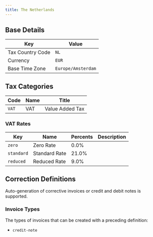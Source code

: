 ```yaml
---
title: The Netherlands
---
```


## Base Details

| Key | Value |
| --- | ----- |
| Tax Country Code | <code>NL</code> |
| Currency | <code>EUR</code> |
| Base Time Zone | <code>Europe/Amsterdam</code> |

## Tax Categories

| Code | Name | Title |
| ---- | ---- | ----- |
| <code>VAT</code> | VAT | Value Added Tax |

### VAT Rates

| Key | Name | Percents | Description |
| --- | ---- | -------- | ----------- |
| <code>zero</code> | Zero Rate | 0.0% |  |
| <code>standard</code> | Standard Rate | 21.0% |  |
| <code>reduced</code> | Reduced Rate | 9.0% |  |

## Correction Definitions

Auto-generation of corrective invoices or credit and debit notes is
supported.

### Invoice Types

The types of invoices that can be created with a preceding definition:
- <code>credit-note</code>